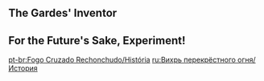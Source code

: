 {{Event Tabs}}

==The Gardes' Inventor==
{{Transclude|The Gardes' Inventor|Dialogue|main=1|top=1}}

==For the Future's Sake, Experiment!==
{{Transclude|For the Future's Sake, Experiment!|Dialogue|main=1|top=1}}

[[pt-br:Fogo Cruzado Rechonchudo/História]]
[[ru:Вихрь перекрёстного огня/История]]